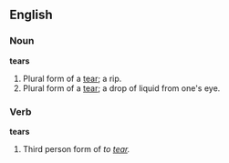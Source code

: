==English==

===Noun===
'''tears'''
# Plural form of a [[tear]]; a rip.
# Plural form of a [[tear]]; a drop of liquid from one's eye.

===Verb===
'''tears'''
# Third person form of ''to [[tear]].''